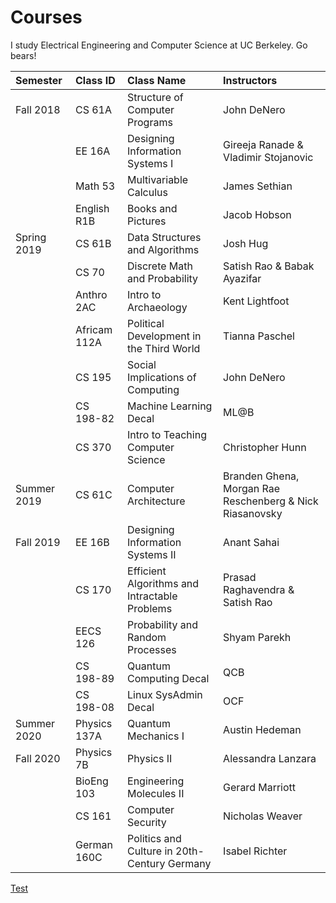 # Courses

I study Electrical Engineering and Computer Science at UC Berkeley. Go bears!

| **Semester** | **Class ID** | **Class Name**                                | **Instructors**                                          |
| :----------- | :----------- | :-------------------------------------------- | :------------------------------------------------------- |
| Fall 2018    | CS 61A       | Structure of Computer Programs                | John DeNero                                              |
|              | EE 16A       | Designing Information Systems I               | Gireeja Ranade & Vladimir Stojanovic                     |
|              | Math 53      | Multivariable Calculus                        | James Sethian                                            |
|              | English R1B  | Books and Pictures                            | Jacob Hobson                                             |
| Spring 2019  | CS 61B       | Data Structures and Algorithms                | Josh Hug                                                 |
|              | CS 70        | Discrete Math and Probability                 | Satish Rao & Babak Ayazifar                              |
|              | Anthro 2AC   | Intro to Archaeology                          | Kent Lightfoot                                           |
|              | Africam 112A | Political Development in the Third World      | Tianna Paschel                                           |
|              | CS 195       | Social Implications of Computing              | John DeNero                                              |
|              | CS 198-82    | Machine Learning Decal                        | ML@B                                                     |
|              | CS 370       | Intro to Teaching Computer Science            | Christopher Hunn                                         |
| Summer 2019  | CS 61C       | Computer Architecture                         | Branden Ghena, Morgan Rae Reschenberg & Nick Riasanovsky |
| Fall 2019    | EE 16B       | Designing Information Systems II              | Anant Sahai                                              |
|              | CS 170       | Efficient Algorithms and Intractable Problems | Prasad Raghavendra & Satish Rao                          |
|              | EECS 126     | Probability and Random Processes              | Shyam Parekh                                             |
|              | CS 198-89    | Quantum Computing Decal                       | QCB                                                      |
|              | CS 198-08    | Linux SysAdmin Decal                          | OCF                                                      |
| Summer 2020  | Physics 137A | Quantum Mechanics I                           | Austin Hedeman                                           |
| Fall 2020    | Physics 7B   | Physics II                                    | Alessandra Lanzara                                       |
|              | BioEng 103   | Engineering Molecules II                      | Gerard Marriott                                          |
|              | CS 161       | Computer Security                             | Nicholas Weaver                                          |
|              | German 160C  | Politics and Culture in 20th-Century Germany  | Isabel Richter                                           |

[Test](https://github.com/vercel/next.js/discussions/11110)
